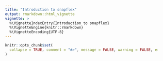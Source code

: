```yaml
---
title: "Introduction to snapflex"
output: rmarkdown::html_vignette
vignette: >
  %\VignetteIndexEntry{Introduction to snapflex}
  %\VignetteEngine{knitr::rmarkdown}
  %\VignetteEncoding{UTF-8}
---
```


```r
knitr::opts_chunk$set(
  collapse = TRUE, comment = "#>", message = FALSE, warning = FALSE, error = FALSE, tidy = TRUE, out.width = "100%"
)
```
